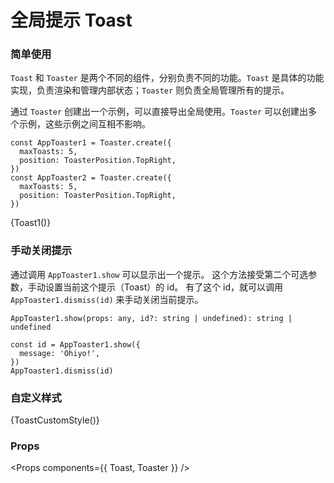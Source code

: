 
<Meta title="Toast" component={Toast} />

# 全局提示 Toast

### 简单使用

`Toast` 和 `Toaster` 是两个不同的组件，分别负责不同的功能。`Toast` 是具体的功能实现，负责渲染和管理内部状态；`Toaster` 则负责全局管理所有的提示。

通过 `Toaster` 创建出一个示例，可以直接导出全局使用。`Toaster` 可以创建出多个示例，这些示例之间互相不影响。

```tsx
const AppToaster1 = Toaster.create({
  maxToasts: 5,
  position: ToasterPosition.TopRight,
})
const AppToaster2 = Toaster.create({
  maxToasts: 5,
  position: ToasterPosition.TopRight,
})
```

<Preview>
  <Story name="Toast">{Toast1()}</Story>
</Preview>

### 手动关闭提示

通过调用 `AppToaster1.show` 可以显示出一个提示。
这个方法接受第二个可选参数，手动设置当前这个提示（Toast）的 id。
有了这个 id，就可以调用 `AppToaster1.dismiss(id)` 来手动关闭当前提示。

```tsx
AppToaster1.show(props: any, id?: string | undefined): string | undefined

const id = AppToaster1.show({
  message: 'Ohiyo!',
})
AppToaster1.dismiss(id)
```

### 自定义样式

<Preview>
  <Story name="Custom Style Toast">{ToastCustomStyle()}</Story>
</Preview>

### Props

<Props components={{ Toast, Toaster }} />